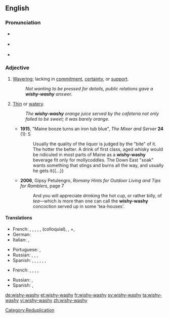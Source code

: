 {{was wotd|2010|July|3}}
==English==

===Pronunciation===
* {{a|UK}} {{IPA|/ˈwɪʃ.iˌwɒʃ.i/}}
* {{a|US}} {{IPA|/ˈwɪʃ.iˌwɑ.ʃi/|/ˈwɪʃ.iˌwɔ.ʃi/}}
* {{audio|en-us-wishy-washy.ogg|Audio (US)}}

===Adjective===
{{en-adj|wishy-washi|er|more}}

# [[waver|Waver]]ing; lacking in [[commitment]], [[certainty]], or [[support]].
#: ''Not wanting to be pressed for details, public relations gave a '''wishy-washy''' answer.''
# [[thin|Thin]] or [[watery]].
#: ''The '''wishy-washy''' orange juice served by the cafeteria not only failed to be sweet; it was barely orange.''
#* '''1915''', "Maine booze turns an iron tub blue", ''The Mixer and Server'' '''24''' (1): 5
#*: Usually the quality of the liquor is judged by the "bite" of it.  The hotter the better.  A drink of first class, aged whisky would be ridiculed in most parts of Maine as a '''wishy-washy''' beverage fit only for mollycoddles. The Down East "soak" wants something that stings and burns all the way, and usually he gets it{{...}}
#* '''2006''', Gipsy Petulengro, ''Romany Hints for Outdoor Living and Tips for Ramblers'', page 7
#*: And you will appreciate drinking the hot cup, or rather billy, of ''tea''—which is more than one can call the '''wishy-washy''' concoction served up in some 'tea-houses'.

====Translations====
{{trans-top|wavering or lacking in commitment, certainty, or support}}
* French: {{t-|fr|molasse}}, {{t|fr|mollasson}}, {{t|fr|béni-oui-oui}}, {{t|fr|chiffe molle}}, {{t|fr|femmelette}}, {{t+|fr|couille molle}} (colloquial), {{t+|fr|girouette}}, +{{t+|fr|fadasse}}, {{t|fr|aseptisé}}
* German: {{t+|de|Wischiwaschi|alt=Wischiwaschi-}}
* Italian: {{t+|it|incerto}}, {{t-|it|smidollato}}
{{trans-mid}}
* Portuguese: {{t+|pt|indeciso|m}}, {{t-|pt|enrolado|m}}
* Russian: {{t|ru|невыразительный}}, {{t|ru|безликий}}, {{t+|ru|бледный}}, {{qualifier|somewhat|informal}} {{t|ru|хилый}}
* Spanish: {{t+|es|indeciso|m}},  {{t|es|lábil}}, {{t+|es|débil}}, {{t|es|calzonazos (colloquial)}}, {{t|es|vacilante}}, {{t+|es|veleta}}, {{t|es|tornadizo}}
{{trans-bottom}}
{{trans-top|thin or watery}}
* French: {{t+|fr|lavasse}}, {{t|fr|jus de chaussette}}, {{t|fr|pisse d'âne}}, {{t|fr|bibine}}, {{t|fr|eau de vaisselle}}
{{trans-mid}}
* Russian: {{t|ru|водянистый, слабый}}, {{t+|ru|жидкий}}
* Spanish: {{t|es|bebistrajo}}, {{t-|es|aguado}}
{{trans-bottom}}

[[Category:Reduplication]]

[[de:wishy-washy]]
[[et:wishy-washy]]
[[fr:wishy-washy]]
[[sv:wishy-washy]]
[[ta:wishy-washy]]
[[vi:wishy-washy]]
[[zh:wishy-washy]]